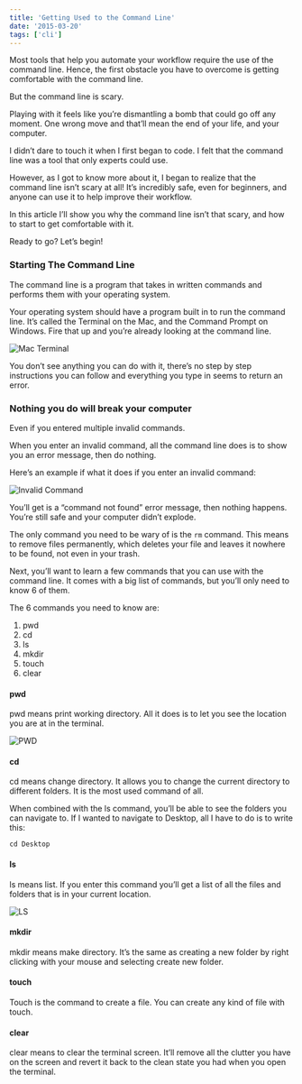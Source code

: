 ```yaml
---
title: 'Getting Used to the Command Line'
date: '2015-03-20'
tags: ['cli']
---
```


Most tools that help you automate your workflow require the use of the command line. Hence, the first obstacle you have to overcome is getting comfortable with the command line.

But the command line is scary.

Playing with it feels like you’re dismantling a bomb that could go off any moment. One wrong move and that’ll mean the end of your life, and your computer.

I didn’t dare to touch it when I first began to code. I felt that the command line was a tool that only experts could use.

However, as I got to know more about it, I began to realize that the command line isn’t scary at all! It’s incredibly safe, even for beginners, and anyone can use it to help improve their workflow.

In this article I’ll show you why the command line isn’t that scary, and how to start to get comfortable with it.

Ready to go? Let’s begin!

### Starting The Command Line

The command line is a program that takes in written commands and performs them with your operating system.

Your operating system should have a program built in to run the command line. It’s called the Terminal on the Mac, and the Command Prompt on Windows. Fire that up and you’re already looking at the command line.

![Mac Terminal](./mac-terminal.png)

You don’t see anything you can do with it, there’s no step by step instructions you can follow and everything you type in seems to return an error.

### Nothing you do will break your computer

Even if you entered multiple invalid commands.

When you enter an invalid command, all the command line does is to show you an error message, then do nothing.

Here’s an example if what it does if you enter an invalid command:

![Invalid Command](./invalid-command.png)

You’ll get is a “command not found” error message, then nothing happens. You’re still safe and your computer didn’t explode.

The only command you need to be wary of is the `rm` command. This means to remove files permanently, which deletes your file and leaves it nowhere to be found, not even in your trash.

Next, you’ll want to learn a few commands that you can use with the command line. It comes with a big list of commands, but you’ll only need to know 6 of them.

The 6 commands you need to know are:

1. pwd
2. cd
3. ls
4. mkdir
5. touch
6. clear

#### pwd

pwd means print working directory. All it does is to let you see the location you are at in the terminal.

![PWD](./pwd.png)

#### cd

cd means change directory. It allows you to change the current directory to different folders. It is the most used command of all.

When combined with the ls command, you’ll be able to see the folders you can navigate to. If I wanted to navigate to Desktop, all I have to do is to write this:

```
cd Desktop
```

#### ls

ls means list. If you enter this command you’ll get a list of all the files and folders that is in your current location.

![LS](./ls.png)

#### mkdir

mkdir means make directory. It’s the same as creating a new folder by right clicking with your mouse and selecting create new folder.

#### touch

Touch is the command to create a file. You can create any kind of file with touch.

#### clear

clear means to clear the terminal screen. It’ll remove all the clutter you have on the screen and revert it back to the clean state you had when you open the terminal.
